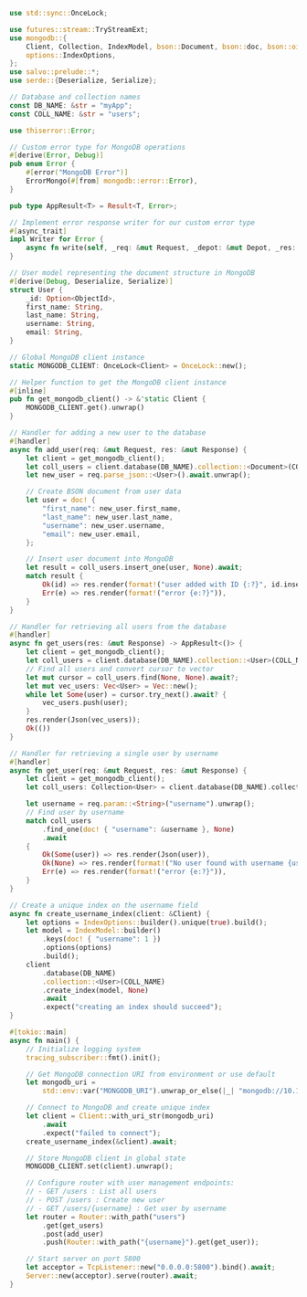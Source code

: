 ```rust  title="db-mongodb/src/main.rs"
use std::sync::OnceLock;

use futures::stream::TryStreamExt;
use mongodb::{
    Client, Collection, IndexModel, bson::Document, bson::doc, bson::oid::ObjectId,
    options::IndexOptions,
};
use salvo::prelude::*;
use serde::{Deserialize, Serialize};

// Database and collection names
const DB_NAME: &str = "myApp";
const COLL_NAME: &str = "users";

use thiserror::Error;

// Custom error type for MongoDB operations
#[derive(Error, Debug)]
pub enum Error {
    #[error("MongoDB Error")]
    ErrorMongo(#[from] mongodb::error::Error),
}

pub type AppResult<T> = Result<T, Error>;

// Implement error response writer for our custom error type
#[async_trait]
impl Writer for Error {
    async fn write(self, _req: &mut Request, _depot: &mut Depot, _res: &mut Response) {}
}

// User model representing the document structure in MongoDB
#[derive(Debug, Deserialize, Serialize)]
struct User {
    _id: Option<ObjectId>,
    first_name: String,
    last_name: String,
    username: String,
    email: String,
}

// Global MongoDB client instance
static MONGODB_CLIENT: OnceLock<Client> = OnceLock::new();

// Helper function to get the MongoDB client instance
#[inline]
pub fn get_mongodb_client() -> &'static Client {
    MONGODB_CLIENT.get().unwrap()
}

// Handler for adding a new user to the database
#[handler]
async fn add_user(req: &mut Request, res: &mut Response) {
    let client = get_mongodb_client();
    let coll_users = client.database(DB_NAME).collection::<Document>(COLL_NAME);
    let new_user = req.parse_json::<User>().await.unwrap();

    // Create BSON document from user data
    let user = doc! {
        "first_name": new_user.first_name,
        "last_name": new_user.last_name,
        "username": new_user.username,
        "email": new_user.email,
    };

    // Insert user document into MongoDB
    let result = coll_users.insert_one(user, None).await;
    match result {
        Ok(id) => res.render(format!("user added with ID {:?}", id.inserted_id)),
        Err(e) => res.render(format!("error {e:?}")),
    }
}

// Handler for retrieving all users from the database
#[handler]
async fn get_users(res: &mut Response) -> AppResult<()> {
    let client = get_mongodb_client();
    let coll_users = client.database(DB_NAME).collection::<User>(COLL_NAME);
    // Find all users and convert cursor to vector
    let mut cursor = coll_users.find(None, None).await?;
    let mut vec_users: Vec<User> = Vec::new();
    while let Some(user) = cursor.try_next().await? {
        vec_users.push(user);
    }
    res.render(Json(vec_users));
    Ok(())
}

// Handler for retrieving a single user by username
#[handler]
async fn get_user(req: &mut Request, res: &mut Response) {
    let client = get_mongodb_client();
    let coll_users: Collection<User> = client.database(DB_NAME).collection(COLL_NAME);

    let username = req.param::<String>("username").unwrap();
    // Find user by username
    match coll_users
        .find_one(doc! { "username": &username }, None)
        .await
    {
        Ok(Some(user)) => res.render(Json(user)),
        Ok(None) => res.render(format!("No user found with username {username}")),
        Err(e) => res.render(format!("error {e:?}")),
    }
}

// Create a unique index on the username field
async fn create_username_index(client: &Client) {
    let options = IndexOptions::builder().unique(true).build();
    let model = IndexModel::builder()
        .keys(doc! { "username": 1 })
        .options(options)
        .build();
    client
        .database(DB_NAME)
        .collection::<User>(COLL_NAME)
        .create_index(model, None)
        .await
        .expect("creating an index should succeed");
}

#[tokio::main]
async fn main() {
    // Initialize logging system
    tracing_subscriber::fmt().init();

    // Get MongoDB connection URI from environment or use default
    let mongodb_uri =
        std::env::var("MONGODB_URI").unwrap_or_else(|_| "mongodb://10.1.1.80:27017".into());

    // Connect to MongoDB and create unique index
    let client = Client::with_uri_str(mongodb_uri)
        .await
        .expect("failed to connect");
    create_username_index(&client).await;

    // Store MongoDB client in global state
    MONGODB_CLIENT.set(client).unwrap();

    // Configure router with user management endpoints:
    // - GET /users : List all users
    // - POST /users : Create new user
    // - GET /users/{username} : Get user by username
    let router = Router::with_path("users")
        .get(get_users)
        .post(add_user)
        .push(Router::with_path("{username}").get(get_user));

    // Start server on port 5800
    let acceptor = TcpListener::new("0.0.0.0:5800").bind().await;
    Server::new(acceptor).serve(router).await;
}

```
